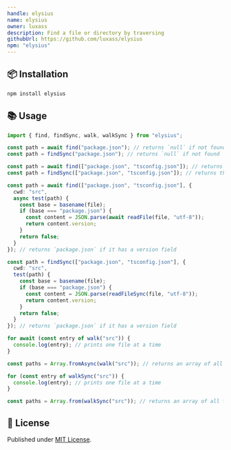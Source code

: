 ```yaml
---
handle: elysius
name: elysius
owner: luxass
description: Find a file or directory by traversing
githubUrl: https://github.com/luxass/elysius
npm: "elysius"
---
```


## 📦 Installation

```sh
npm install elysius
```

## 📚 Usage

```ts
import { find, findSync, walk, walkSync } from "elysius";

const path = await find("package.json"); // returns `null` if not found
const path = findSync("package.json"); // returns `null` if not found

const path = await find(["package.json", "tsconfig.json"]); // returns the first found file
const path = findSync(["package.json", "tsconfig.json"]); // returns the first found file

const path = await find(["package.json", "tsconfig.json"], {
  cwd: "src",
  async test(path) {
    const base = basename(file);
    if (base === "package.json") {
      const content = JSON.parse(await readFile(file, "utf-8"));
      return content.version;
    }
    return false;
  }
}); // returns `package.json` if it has a version field

const path = findSync(["package.json", "tsconfig.json"], {
  cwd: "src",
  test(path) {
    const base = basename(file);
    if (base === "package.json") {
      const content = JSON.parse(readFileSync(file, "utf-8"));
      return content.version;
    }
    return false;
  }
}); // returns `package.json` if it has a version field

for await (const entry of walk("src")) {
  console.log(entry); // prints one file at a time
}

const paths = Array.fromAsync(walk("src")); // returns an array of all files in `src`

for (const entry of walkSync("src")) {
  console.log(entry); // prints one file at a time
}

const paths = Array.from(walkSync("src")); // returns an array of all files in `src`
```

## 📄 License

Published under [MIT License](https://github.com/luxass/elysius/blob/main/LICENSE).

